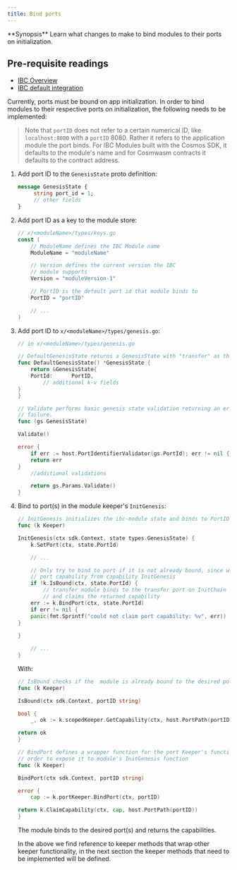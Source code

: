 ```yaml
---
title: Bind ports
---
```


<Note>
**Synopsis**
Learn what changes to make to bind modules to their ports on initialization.
</Note>

<Note>

## Pre-requisite readings

* [IBC Overview](../overview)
* [IBC default integration](../integration)

</Note>
Currently, ports must be bound on app initialization. In order to bind modules to their respective ports on initialization, the following needs to be implemented:

> Note that `portID` does not refer to a certain numerical ID, like `localhost:8080` with a `portID` 8080. Rather it refers to the application module the port binds. For IBC Modules built with the Cosmos SDK, it defaults to the module's name and for Cosmwasm contracts it defaults to the contract address.

1. Add port ID to the `GenesisState` proto definition:

   ```protobuf
   message GenesisState {
        string port_id = 1;
        // other fields
   }
   ```

2. Add port ID as a key to the module store:

   ```go expandable
   // x/<moduleName>/types/keys.go
   const (
       // ModuleName defines the IBC Module name
       ModuleName = "moduleName"

       // Version defines the current version the IBC
       // module supports
       Version = "moduleVersion-1"

       // PortID is the default port id that module binds to
       PortID = "portID"

       // ...
   )
   ```

3. Add port ID to `x/<moduleName>/types/genesis.go`:

   ```go expandable
   // in x/<moduleName>/types/genesis.go

   // DefaultGenesisState returns a GenesisState with "transfer" as the default PortID.
   func DefaultGenesisState() *GenesisState {
       return &GenesisState{
       PortId:      PortID,
           // additional k-v fields
   }
   }

   // Validate performs basic genesis state validation returning an error upon any
   // failure.
   func (gs GenesisState)

   Validate()

   error {
       if err := host.PortIdentifierValidator(gs.PortId); err != nil {
       return err
   }
       //additional validations

       return gs.Params.Validate()
   }
   ```

4. Bind to port(s) in the module keeper's `InitGenesis`:

   ```go expandable
   // InitGenesis initializes the ibc-module state and binds to PortID.
   func (k Keeper)

   InitGenesis(ctx sdk.Context, state types.GenesisState) {
       k.SetPort(ctx, state.PortId)

       // ...

       // Only try to bind to port if it is not already bound, since we may already own
       // port capability from capability InitGenesis
       if !k.IsBound(ctx, state.PortId) {
           // transfer module binds to the transfer port on InitChain
           // and claims the returned capability
       err := k.BindPort(ctx, state.PortId)
       if err != nil {
       panic(fmt.Sprintf("could not claim port capability: %v", err))
   }
    
   }

       // ...
   }
   ```

   With:

   ```go expandable
   // IsBound checks if the  module is already bound to the desired port
   func (k Keeper)

   IsBound(ctx sdk.Context, portID string)

   bool {
       _, ok := k.scopedKeeper.GetCapability(ctx, host.PortPath(portID))

   return ok
   }

   // BindPort defines a wrapper function for the port Keeper's function in
   // order to expose it to module's InitGenesis function
   func (k Keeper)

   BindPort(ctx sdk.Context, portID string)

   error {
       cap := k.portKeeper.BindPort(ctx, portID)

   return k.ClaimCapability(ctx, cap, host.PortPath(portID))
   }
   ```

   The module binds to the desired port(s) and returns the capabilities.

   In the above we find reference to keeper methods that wrap other keeper functionality, in the next section the keeper methods that need to be implemented will be defined.
